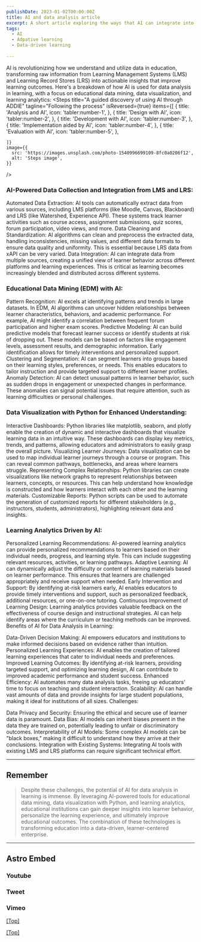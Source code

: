 ```yaml
---
publishDate: 2023-01-02T00:00:00Z
title: AI and data analysis article
excerpt: A short article exploring the ways that AI can integrate into the data analysis process and beyond.
tags:
  - AI
  - Adpative learning
  - Data-driven learning
  
---
```





AI is revolutionizing how we understand and utilize data in education, transforming raw information from Learning Management Systems (LMS) and Learning Record Stores (LRS) into actionable insights that improve learning outcomes. Here's a breakdown of how AI is used for data analysis in learning, with a focus on educational data mining, data visualization, and learning analytics:
<Steps
    title="A guided discovery of using AI through ADDIE"
    tagline="Following the process"
    isReversed={true}
    items={[
      {
        title: 'Analysis and AI',
        icon: 'tabler:number-1',
      },
      {
        title: 'Design with AI',
        icon: 'tabler:number-2',
      },
      {
        title: 'Development with AI',
        icon: 'tabler:number-3',
      },
      {
        title: 'Implementation aided by AI',
        icon: 'tabler:number-4',
      },
      {
        title: 'Evaluation with AI',
        icon: 'tabler:number-5',
      },
      
    ]}
    image={{
      src: 'https://images.unsplash.com/photo-1540996699109-8fc0a0206f12',
      alt: 'Steps image',
    }}
  />
###  <a name="AI-Powered Data Collection and Integration from LMS and LRS:"></a>AI-Powered Data Collection and Integration from LMS and LRS:


Automated Data Extraction: AI tools can automatically extract data from various sources, including LMS platforms (like Moodle, Canvas, Blackboard) and LRS (like Watershed, Experience API). These systems track learner activities such as course access, assignment submissions, quiz scores, forum participation, video views, and more.
Data Cleaning and Standardization: AI algorithms can clean and preprocess the extracted data, handling inconsistencies, missing values, and different data formats to ensure data quality and uniformity. This is essential because LRS data from xAPI can be very varied.
Data Integration: AI can integrate data from multiple sources, creating a unified view of learner behavior across different platforms and learning experiences. This is critical as learning becomes increasingly blended and distributed across different systems.

###  <a name="Educational Data Mining (EDM) with AI:"></a>Educational Data Mining (EDM) with AI: 

Pattern Recognition: AI excels at identifying patterns and trends in large datasets. In EDM, AI algorithms can uncover hidden relationships between learner characteristics, behaviors, and academic performance. For example, AI might identify a correlation between frequent forum participation and higher exam scores.
Predictive Modeling: AI can build predictive models that forecast learner success or identify students at risk of dropping out. These models can be based on factors like engagement levels, assessment results, and demographic information. Early identification allows for timely interventions and personalized support.
Clustering and Segmentation: AI can segment learners into groups based on their learning styles, preferences, or needs. This enables educators to tailor instruction and provide targeted support to different learner profiles.
Anomaly Detection: AI can detect unusual patterns in learner behavior, such as sudden drops in engagement or unexpected changes in performance. These anomalies can signal potential issues that require attention, such as learning difficulties or personal challenges.

### Data Visualization with Python for Enhanced Understanding:

Interactive Dashboards: Python libraries like matplotlib, seaborn, and plotly enable the creation of dynamic and interactive dashboards that visualize learning data in an intuitive way. These dashboards can display key metrics, trends, and patterns, allowing educators and administrators to easily grasp the overall picture.
Visualizing Learner Journeys: Data visualization can be used to map individual learner journeys through a course or program. This can reveal common pathways, bottlenecks, and areas where learners struggle.
Representing Complex Relationships: Python libraries can create visualizations like network graphs to represent relationships between learners, concepts, or resources. This can help understand how knowledge is constructed and how learners interact with each other and the learning materials.
Customizable Reports: Python scripts can be used to automate the generation of customized reports for different stakeholders (e.g., instructors, students, administrators), highlighting relevant data and insights.


### Learning Analytics Driven by AI:

Personalized Learning Recommendations: AI-powered learning analytics can provide personalized recommendations to learners based on their individual needs, progress, and learning style. This can include suggesting relevant resources, activities, or learning pathways.
Adaptive Learning: AI can dynamically adjust the difficulty or content of learning materials based on learner performance. This ensures that learners are challenged appropriately and receive support when needed.
Early Intervention and Support: By identifying at-risk learners early, AI enables educators to provide timely interventions and support, such as personalized feedback, additional resources, or one-on-one tutoring.
Continuous Improvement of Learning Design: Learning analytics provides valuable feedback on the effectiveness of course design and instructional strategies. AI can help identify areas where the curriculum or teaching methods can be improved.
Benefits of AI for Data Analysis in Learning:

Data-Driven Decision Making: AI empowers educators and institutions to make informed decisions based on evidence rather than intuition.
Personalized Learning Experiences: AI enables the creation of tailored learning experiences that cater to individual needs and preferences.
Improved Learning Outcomes: By identifying at-risk learners, providing targeted support, and optimizing learning design, AI can contribute to improved academic performance and student success.
Enhanced Efficiency: AI automates many data analysis tasks, freeing up educators' time to focus on teaching and student interaction.
Scalability: AI can handle vast amounts of data and provide insights for large student populations, making it ideal for institutions of all sizes.
Challenges:

Data Privacy and Security: Ensuring the ethical and secure use of learner data is paramount.
Data Bias: AI models can inherit biases present in the data they are trained on, potentially leading to unfair or discriminatory outcomes.
Interpretability of AI Models: Some complex AI models can be "black boxes," making it difficult to understand how they arrive at their conclusions.
Integration with Existing Systems: Integrating AI tools with existing LMS and LRS platforms can require significant technical effort.

---

## <a name="Remember"></a>Remember



> Despite these challenges, the potential of AI for data analysis in learning is immense. By leveraging AI-powered tools for educational data mining, data visualization with Python, and learning analytics, educational institutions can gain deeper insights into learner behavior, personalize the learning experience, and ultimately improve educational outcomes. The combination of these technologies is transforming education into a data-driven, learner-centered enterprise.


---






## Astro Embed

### Youtube

<YouTube id="y9n6HkftavM" />

### Tweet

<Tweet id="https://twitter.com/Steve8708/status/1598713161339015173" />

### Vimeo

<Vimeo id="178430038" />

[[Top]](#top)

<LearningStages client:load />




[[Top]](#top)



